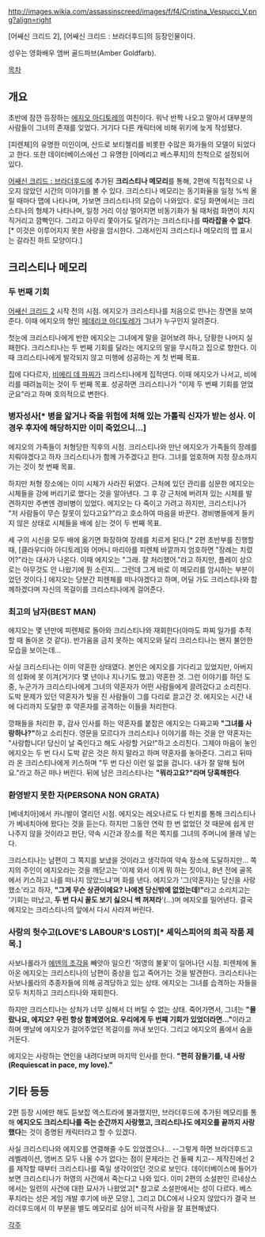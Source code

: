 http://images.wikia.com/assassinscreed/images/f/f4/Cristina_Vespucci_V.png?align=right

'''{{{+3 Cristina Vespucci}}}'''
'''{{{+1 (1459~1498)}}}'''

[어쌔신 크리드 2], [어쌔신 크리드 : 브라더후드]의 등장인물이다.

성우는 영화배우 앰버 골드파브(Amber Goldfarb).


[[목차]]


== 개요 ==
초반에 잠깐 등장하는 [[에지오 아디토레]]의 여친이다. 워낙 반짝 나오고 말아서 대부분의 사람들이 그녀의 존재를 잊었다. 거기다 다른 캐릭터에 비해 위키에 늦게 작성됐다.

[피렌체]의 유명한 미인이며, 산드로 보티첼리를 비롯한 수많은 화가들의 모델이 되었다고 한다. 또한 데이터베이스에선 그 유명한 [아메리고 베스푸치]의 친척으로 설정되어 있다.

[[어쌔신 크리드 : 브라더후드]]에 추가된 '''크리스티나 메모리'''를 통해, 2편에 직접적으로 나오지 않았던 시간의 이야기를 볼 수 있다. 크리스티나 메모리는 동기화율을 일정 %씩 올릴 때마다 맵에 나타나며, 가보면 크리스티나의 모습이 나와있다. 로딩 화면에서는 크리스티나의 형체가 나타나며, 일정 거리 이상 멀어지면 비동기화가 될 때처럼 화면이 치지직거리고 깜빡인다. 그리고 아무리 쫓아가도 달려가는 크리스티나를 '''따라잡을 수 없다'''.[* 이것은 이루어지지 못한 사랑을 암시한다. 그래서인지 크리스티나 메모리의 맵 표시는 갈라진 하트 모양이다.]

== 크리스티나 메모리 ==
=== 두 번째 기회 ===
[[어쌔신 크리드 2]] 시작 전의 시점. 에지오가 크리스티나를 처음으로 만나는 장면을 보여준다. 이때 에지오의 형인 [[페데리코 아디토레]]가 그녀가 누구인지 알려준다.

첫눈에 크리스티나에게 반한 에지오는 그녀에게 말을 걸어보려 하나, 당황한 나머지 실패한다. 크리스티나는 두 번째 기회를 달라는 에지오의 말을 무시하고 집으로 향한다. 이때 크리스티나에게 발각되지 않고 미행에 성공하는 게 첫 번째 목표.

집에 다다르자, [[비에리 데 파찌]]가 크리스티나에게 집적댄다. 이때 에지오가 나서고, 비에리를 때려눕히는 것이 두 번째 목표. 성공하면 크리스티나가 "이제 두 번째 기회를 얻었군요"라고 하며 호의적으로 변한다.

=== 병자성사[* 병을 앓거나 죽을 위험에 처해 있는 가톨릭 신자가 받는 성사. 이 경우 후자에 해당하지만 이미 죽었으니...] ===
에지오의 가족들이 처형당한 직후의 시점. 크리스티나와 만난 에지오가 가족들의 장례를 치뤄야겠다고 하자 크리스티나가 함께 가주겠다고 한다. 그녀를 엄호하며 지정 장소까지 가는 것이 첫 번째 목표.

하지만 처형 장소에는 이미 시체가 사라진 뒤였다. 근처에 있던 관리를 심문한 에지오는 시체들을 강에 버리기로 했다는 것을 알아낸다. 그 후 강 근처에 버려져 있는 시체를 발견하지만 주변엔 경비병이 있었다. 에지오는 다 죽이고 가려고 하지만, 크리스티나가 "저 사람들이 무슨 잘못이 있다고요?"라고 호소하여 마음을 바꾼다. 경비병들에게 들키지 않은 상태로 시체들을 배에 싣는 것이 두 번째 목표.

세 구의 시신을 모두 배에 옮기면 화장하여 장례를 치르게 된다.[* 2편 초반부를 진행할 때, [클라우디아 아디토레]와 어머니 마리아를 피렌체 바깥까지 엄호하면 "장례는 치렀어?"라는 대사가 나온다. 이때 에지오는 "그래. 잘 처리했어."라고 하지만, 플레이 상으로는 아무것도 안 나왔기에 뭔 소린지... 그런데 그게 바로 이 메모리를 암시하는 부분이었던 것이다.] 에지오는 당분간 피렌체를 떠나야겠다고 하며, 어딜 가도 크리스티나와 함께하겠다며 자신의 목걸이를 크리스티나에게 걸어준다.

=== 최고의 남자(BEST MAN) ===
에지오는 몇 년만에 피렌체로 돌아와 크리스티나와 재회한다(아마도 파찌 일가를 추적할 때 돌아온 것 같다). 반가움을 금치 못하는 에지오와 달리 크리스티나는 왠지 불안한 모습을 보이는데...

사실 크리스티나는 이미 약혼한 상태였다. 본인은 에지오를 기다리고 있었지만, 아버지의 성화에 못 이겨(거기다 몇 년이나 지나기도 했고) 약혼한 것. 그런 이야기를 하던 도중, 누군가가 크리스티나에게 그녀의 약혼자가 어떤 사람들에게 끌려갔다고 소리친다. 도박 문제가 있던 약혼자가 빚을 진 사람들이 그를 다리로 끌고간 것. 에지오는 시간 내에 다리까지 도달한 후 약혼자를 공격하는 이들을 처리한다.

깡패들을 처리한 후, 감사 인사를 하는 약혼자를 붙잡은 에지오는 다짜고짜 '''"그녀를 사랑하나?"'''하고 소리친다. 영문을 모르다가 크리스티나 이야기를 하는 것을 안 약혼자는 "사랑합니다! 당신이 날 죽인다고 해도 사랑할 거요!"하고 소리친다. 그제야 마음이 놓인 에지오는 두 번 다시 도박 같은 것은 하지 말라고 하며 약혼자를 놓아준다. 그리고 뒤따라 온 크리스티나에게 키스하며 "두 번 다신 이런 일 없을 겁니다. 내가 잘 말해 뒀어요."라고 하곤 떠나 버린다. 뒤에 남은 크리스티나는 '''"뭐라고요?"라며 당혹해한다'''.

=== 환영받지 못한 자(PERSONA NON GRATA) ===
[베네치아]에서 카니발이 열리던 시점. 에지오는 레오나르도 다 빈치를 통해 크리스티나가 베네치아에 왔다는 것을 듣는다. 하지만 그동안 연락 한 번 없었던 것 때문에 쉽게 만나주지 않을 것이라고 판단, 약속 시간과 장소를 적은 쪽지를 그녀의 주머니에 몰래 넣는다.

크리스티나는 남편이 그 쪽지를 보냈을 것이라고 생각하여 약속 장소에 도달하지만... 쪽지의 주인이 에지오라는 것을 깨닫고는 '이제 와서 이게 뭐 하는 짓이냐, 8년 전에 골목에서 키스하고 나를 떠나지 않았느냐'며 화를 낸다. 에지오가 '그(약혼자)는 당신을 사랑했소'라고 하자, '''"그게 무슨 상관이에요? 나에겐 당신밖에 없었는데!"'''라고 소리치고는 '기회는 떠났고, '''두 번 다시 꼴도 보기 싫으니 썩 꺼져라''''(...)며 에지오를 밀어낸다. 결국 에지오는 크리스티나의 앞에서 다시 사라져 버린다.

=== 사랑의 헛수고(LOVE'S LABOUR'S LOST)[* 셰익스피어의 희곡 작품 제목.] ===
사보나롤라가 [[에덴의 조각]]을 빼앗아 일으킨 '허영의 불꽃'이 일어나던 시점. 피렌체에 돌아온 에지오는 크리스티나의 남편이 중상을 입고 죽어가는 것을 발견한다. 크리스티나는 사보나롤라의 추종자들에 의해 공격당하고 있는 상태. 에지오는 그녀를 습격하는 자들을 모두 처치하고 크리스티나와 재회한다.

하지만 크리스티나는 상처가 너무 심해서 더 버틸 수 없는 상태. 죽어가면서, 그녀는 '''"몰랐나요, 에지오? 우린 항상 함께였어요. 우리에게 두 번째 기회가 있었더라면..."'''이라고 하며 옛날에 에지오가 걸어주었던 목걸이를 꺼내 보인다. 그리고 에지오의 품에서 숨을 거둔다.

에지오는 사랑하는 연인을 내려다보며 마지막 인사를 한다.
'''"편히 잠들기를, 내 사랑(Requiescat in pace, my love)."'''

== 기타 등등 ==
2편 등장 시에만 해도 듣보잡 엑스트라에 불과했지만, 브라더후드에 추가된 메모리를 통해 '''에지오도 크리스티나를 죽는 순간까지 사랑했고, 크리스티나도 에지오를 끝까지 사랑했다'''는 것이 증명된 캐릭터라고 할 수 있겠다.

사실 크리스티나와 에지오를 연결해줄 수도 있었겠으나... --그렇게 하면 브라더후드고 레벨레이션, 앰버즈 모두 나올 수가 없다는 점이 문제라는 건 둘째 치고-- 제작진에선 2를 제작할 때부터 크리스티나를 죽일 생각이었던 것으로 보인다.  데이터베이스에 들어가보면 크리스티나가 허영의 사건에서 죽는다고 나와 있다. 이미 2편의 소설판인 르네상스에서는 일련의 사건에 대한 묘사가 나왔었고[* 참고로 소설판에서는 성이 다르다. 베스푸치라는 성은 게임 개발 후기에 바꾼 모양.], 그리고 DLC에서 나오지 않았다가 결국 브라더후드에서 이 부분을 별도 메모리로 심어 비극적 사랑을 잘 표현해냈다.

[[각주]]

